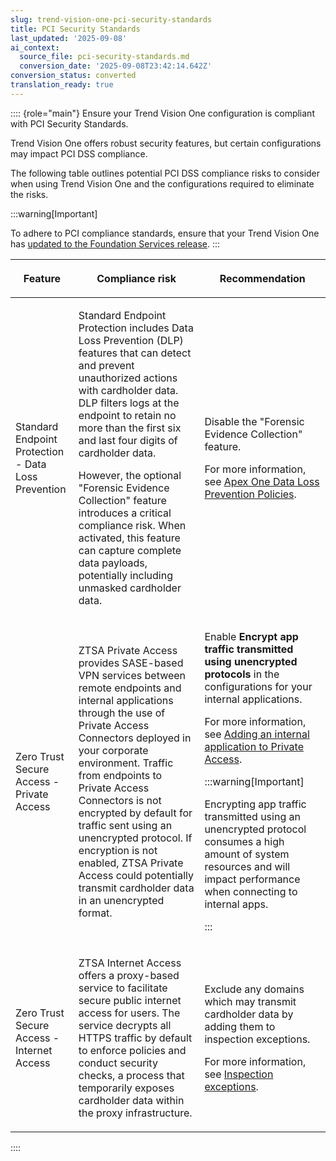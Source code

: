 ```yaml
---
slug: trend-vision-one-pci-security-standards
title: PCI Security Standards
last_updated: '2025-09-08'
ai_context:
  source_file: pci-security-standards.md
  conversion_date: '2025-09-08T23:42:14.642Z'
conversion_status: converted
translation_ready: true
---
```


:::: {role="main"}
Ensure your Trend Vision One configuration is compliant with PCI Security Standards.

Trend Vision One offers robust security features, but certain configurations may impact PCI DSS compliance.

The following table outlines potential PCI DSS compliance risks to consider when using Trend Vision One and the configurations required to eliminate the risks.

:::warning[Important]

To adhere to PCI compliance standards, ensure that your Trend Vision One has [updated to the Foundation Services release](update-foundation-services-release.mdx).
:::

<table>
<colgroup>
<col style="width: 20%" />
<col style="width: 40%" />
<col style="width: 40%" />
</colgroup>
<thead>
<tr>
<th><p>Feature</p></th>
<th><p>Compliance risk</p></th>
<th><p>Recommendation</p></th>
</tr>
</thead>
<tbody>
<tr>
<td><p>Standard Endpoint Protection - Data Loss Prevention</p></td>
<td><p>Standard Endpoint Protection includes Data Loss Prevention (DLP) features that can detect and prevent unauthorized actions with cardholder data. DLP filters logs at the endpoint to retain no more than the first six and last four digits of cardholder data.</p>
<p>However, the optional "Forensic Evidence Collection" feature introduces a critical compliance risk. When activated, this feature can capture complete data payloads, potentially including unmasked cardholder data.</p></td>
<td><p>Disable the "Forensic Evidence Collection" feature.</p>
<p>For more information, see <a href="trend-vision-one-apex-one-dlp-policies">Apex One Data Loss Prevention Policies</a>.</p></td>
</tr>
<tr>
<td><p>Zero Trust Secure Access - Private Access</p></td>
<td><p>ZTSA Private Access provides SASE-based VPN services between remote endpoints and internal applications through the use of Private Access Connectors deployed in your corporate environment. Traffic from endpoints to Private Access Connectors is not encrypted by default for traffic sent using an unencrypted protocol. If encryption is not enabled, ZTSA Private Access could potentially transmit cardholder data in an unencrypted format.</p></td>
<td><p>Enable <strong>Encrypt app traffic transmitted using unencrypted protocols</strong> in the configurations for your internal applications.</p>
<p>For more information, see <a href="trend-vision-one-add-internal-application-pac">Adding an internal application to Private Access</a>.</p>


:::warning[Important]

<p>Encrypting app traffic transmitted using an unencrypted protocol consumes a high amount of system resources and will impact performance when connecting to internal apps.</p>


:::

</td>
</tr>
<tr>
<td><p>Zero Trust Secure Access - Internet Access</p></td>
<td><p>ZTSA Internet Access offers a proxy-based service to facilitate secure public internet access for users. The service decrypts all HTTPS traffic by default to enforce policies and conduct security checks, a process that temporarily exposes cardholder data within the proxy infrastructure.</p></td>
<td><p>Exclude any domains which may transmit cardholder data by adding them to inspection exceptions.</p>
<p>For more information, see <a href="trend-vision-one-inspection-exceptions">Inspection exceptions</a>.</p></td>
</tr>
</tbody>
</table>
::::
